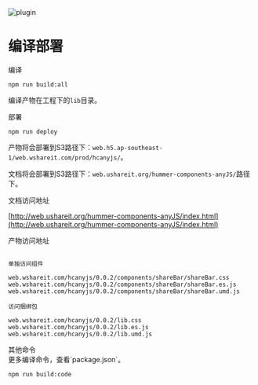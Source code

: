 
<Meta title="Docs/BuildDeploy" />

<style>{`
  .subheading {
    --mediumdark: '#999999';
    font-weight: 900;
    font-size: 20px;
    color: #333;
    letter-spacing: 6px;
    line-height: 24px;
    text-transform: uppercase;
    margin-bottom: 12px;
    margin-top: 40px;
  }

  .link-list {
    display: grid;
    grid-template-columns: 1fr;
    grid-template-rows: 1fr 1fr;
    row-gap: 10px;
  }

  @media (min-width: 620px) {
    .link-list {
      row-gap: 20px;
      column-gap: 20px;
      grid-template-columns: 1fr 1fr;
    }
  }

  @media all and (-ms-high-contrast:none) {
  .link-list {
      display: -ms-grid;
      -ms-grid-columns: 1fr 1fr;
      -ms-grid-rows: 1fr 1fr;
    }
  }

  .link-item {
    display: block;
    padding: 20px 30px 20px 15px;
    border: 1px solid #00000010;
    border-radius: 5px;
    transition: background 150ms ease-out, border 150ms ease-out, transform 150ms ease-out;
    color: #333333;
    display: flex;
    align-items: flex-start;
  }

  .link-item:hover {
    border-color: #1EA7FD50;
    transform: translate3d(0, -3px, 0);
    box-shadow: rgba(0, 0, 0, 0.08) 0 3px 10px 0;
  }

  .link-item:active {
    border-color: #1EA7FD;
    transform: translate3d(0, 0, 0);
  }

  .link-item strong {
    font-weight: 700;
    display: block;
    margin-bottom: 2px;
  }
  
  .link-item img {
    height: 40px;
    width: 40px;
    margin-right: 15px;
    flex: none;
  }

  .link-item span {
    font-size: 14px;
    line-height: 20px;
  }

  .tip {
    display: inline-block;
    border-radius: 1em;
    font-size: 11px;
    line-height: 12px;
    font-weight: 700;
    background: #E7FDD8;
    color: #66BF3C;
    padding: 4px 12px;
    margin-right: 10px;
    vertical-align: top;
  }

  .tip-wrapper {
    font-size: 13px;
    line-height: 20px;
    margin-top: 40px;
    margin-bottom: 40px;
  }

  .tip-wrapper code {
    font-size: 12px;
    display: inline-block;
  }

`}</style>

<span>
  <img src={Direction} alt="plugin" />
  <h1>编译部署</h1>
</span>


<div className="subheading">编译</div>

```
npm run build:all
```
编译产物在工程下的`lib`目录。

<div className="subheading">部署</div>

```
npm run deploy

```

产物将会部署到S3路径下：`web.h5.ap-southeast-1/web.wshareit.com/prod/hcanyjs/`。

文档将会部署到S3路径下：`web.ushareit.org/hummer-components-anyJS/`路径下。 


<div className="subheading">文档访问地址</div>

[http://web.ushareit.org/hummer-components-anyJS/index.html](http://web.ushareit.org/hummer-components-anyJS/index.html)

<div className="subheading">产物访问地址</div>

```shell

单独访问组件

web.wshareit.com/hcanyjs/0.0.2/components/shareBar/shareBar.css
web.wshareit.com/hcanyjs/0.0.2/components/shareBar/shareBar.es.js
web.wshareit.com/hcanyjs/0.0.2/components/shareBar/shareBar.umd.js

访问捆绑包

web.wshareit.com/hcanyjs/0.0.2/lib.css
web.wshareit.com/hcanyjs/0.0.2/lib.es.js
web.wshareit.com/hcanyjs/0.0.2/lib.umd.js

```


<div className="subheading">其他命令</div>
更多编译命令，查看`package.json`。

```
npm run build:code  
```
